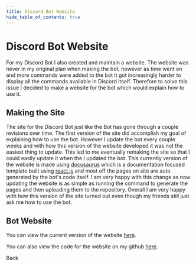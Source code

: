 ```yaml
---
title: Discord Bot Website
hide_table_of_contents: true
---
```



# Discord Bot Website 
For my Discord Bot I also created and maintain a website. The website was never in my original plan when making the bot, however as time went on and more commands were added to the bot it got increasingly harder to display all the commands available in Discord itself. Therefore to solve this issue I decided to make a website for the bot which would explain how to use it.

## Making the Site
The site for the Discord Bot just like the Bot has gone through a couple revisions over time. The first version of the site did accomplish my goal of explaining how to use the bot. However I update the bot every couple weeks and with how this version of the website developed it was not the easiest thing to update. This led to me eventually remaking the site so that I could easily update it when the I updated the bot. This currently version of the website is made using [docusaurus](https://docusaurus.io/) which is a documentation focused template built using [react.js](https://react.dev/) and most off the pages on site are auto generated by the bot's code itself. I am very happy with this change as now updating the website is as simple as running the command to generate the pages and then uploading them to the repository. Overall I am very happy with how this version of the site turned out even though my friends still just ask me how to use the bot.

## Bot Website
You can view the current version of the website [here](https://thejewgamer.github.io/TheJewBot_Site/).

You can also view the code for the website on my github [here](https://github.com/TheJewGamer/TheJewBot_Site).

<div className='buttonCenter'>
    <Link
        className="buttonsStyle"
        to="/projects/">
        Back
    </Link>
</div>
